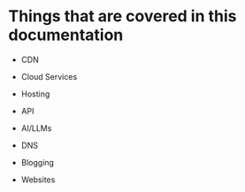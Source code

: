 # Things that are covered in this documentation

* CDN

* Cloud Services

* Hosting

* API

* AI/LLMs

* DNS

* Blogging

* Websites
